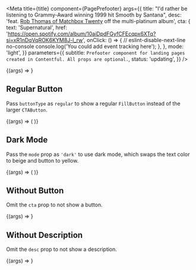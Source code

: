 
<Meta
  title={title}
  component={PagePrefooter}
  args={{
    title:
      "I'd rather be listening to Grammy-Award winning 1999 hit Smooth by Santana",
    desc:
      'feat. [Rob Thomas of Matchbox Twenty](https://en.wikipedia.org/wiki/Rob_Thomas_(musician)) off the multi-platinum album',
    cta: {
      text: 'Supernatural',
      href:
        'https://open.spotify.com/album/10aiDpdFGyfCFEcqpx6XTq?si=xR1nDqVqROK6KYM8J-l_rw',
      onClick: () => {
        // eslint-disable-next-line no-console
        console.log('You could add event tracking here');
      },
    },
    mode: 'light',
  }}
  parameters={{
    subtitle: `Prefooter component for landing pages created in Contentful. All props are optional.`,
    status: 'updating',
  }}
/>

<Canvas>
  <Story name="Prefooter">{(args) => <PagePrefooter {...args} />}</Story>
</Canvas>

<PropsTable story="Prefooter" />

## Regular Button

Pass `buttonType` as `regular` to show a regular `FillButton` instead of the larger `CTAButton`.

<Canvas>
  <Story name="Regular Button">
    {(args) => (
      <PagePrefooter {...args} cta={{ ...args.cta, buttonType: 'regular' }} />
    )}
  </Story>
</Canvas>

## Dark Mode

Pass the `mode` prop as `'dark'` to use dark mode, which swaps the text color to beige and button to yellow.

<Canvas>
  <Story name="Dark Mode">
    {(args) => (
      <Box bg="navy" p={16}>
        <PagePrefooter {...args} mode="dark" />
      </Box>
    )}
  </Story>
</Canvas>

## Without Button

Omit the `cta` prop to not show a button.

<Canvas>
  <Story name="Without Button">
    {(args) => <PagePrefooter {...args} cta={undefined} />}
  </Story>
</Canvas>

## Without Description

Omit the `desc` prop to not show a description.

<Canvas>
  <Story name="Without Description">
    {(args) => <PagePrefooter {...args} desc={undefined} />}
  </Story>
</Canvas>
